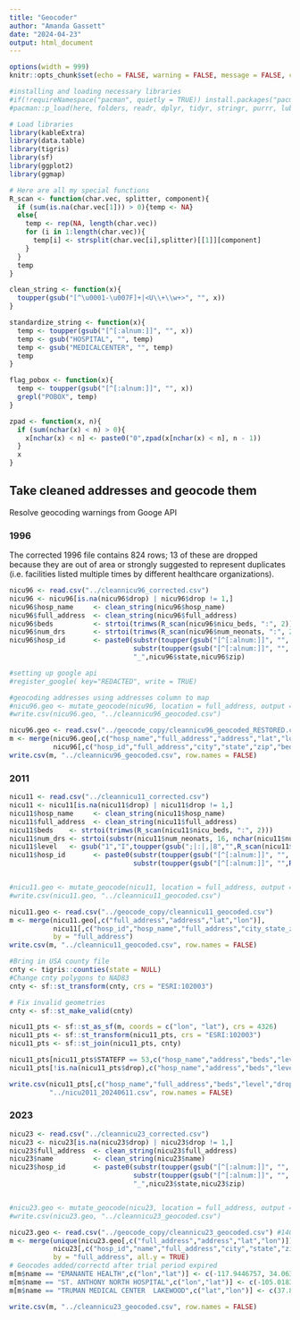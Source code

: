 ---
title: "Geocoder"
author: "Amanda Gassett"
date: "2024-04-23"
output: html_document
---

<style type="text/css">
.main-container {
  max-width: 1800px !important;
  margin-left: auto;
  margin-right: auto;
}
</style>

```{r global_options, echo=FALSE, include=FALSE}
options(width = 999)
knitr::opts_chunk$set(echo = FALSE, warning = FALSE, message = FALSE, cache = TRUE, tidy = FALSE)
```

```{r Libs}

#installing and loading necessary libraries 
#if(!requireNamespace("pacman", quietly = TRUE)) install.packages("pacman")
#pacman::p_load(here, folders, readr, dplyr, tidyr, stringr, purrr, lubridate, knitr, snakecase, ggplot2, usmap, ggthemes, cowplot, cdlTools, magrittr, rgdal, spdep, usethis, rlang, tidygeocoder, #mapview, ggmap, sf, ggrepel, tigris, maptools, MetBrewer, maps, tidyverse, RColorBrewer, urbnmapr, tmap, kableExtra, patchwork)

```


```{r, echo = FALSE}

# Load libraries
library(kableExtra)
library(data.table)
library(tigris)
library(sf)
library(ggplot2)
library(ggmap)

# Here are all my special functions
R_scan <- function(char.vec, splitter, component){
  if (sum(is.na(char.vec[1])) > 0){temp <- NA}
  else{
    temp <- rep(NA, length(char.vec))
    for (i in 1:length(char.vec)){
      temp[i] <- strsplit(char.vec[i],splitter)[[1]][component]
    }
  }
  temp
}

clean_string <- function(x){
  toupper(gsub("[^\u0001-\u007F]+|<U\\+\\w+>", "", x))
}

standardize_string <- function(x){
  temp <- toupper(gsub("[^[:alnum:]]", "", x))
  temp <- gsub("HOSPITAL", "", temp)
  temp <- gsub("MEDICALCENTER", "", temp)
  temp
}

flag_pobox <- function(x){
  temp <- toupper(gsub("[^[:alnum:]]", "", x))
  grepl("POBOX", temp)
}

zpad <- function(x, n){
  if (sum(nchar(x) < n) > 0){ 
    x[nchar(x) < n] <- paste0("0",zpad(x[nchar(x) < n], n - 1))
  }
  x
}
```

## Take cleaned addresses and geocode them

Resolve geocoding warnings from Googe API

### 1996

The corrected 1996 file contains 824 rows; 13 of these are dropped because they are out of area or strongly suggested to represent duplicates (i.e. facilities listed multiple times by different healthcare organizations).

```{r Geocoding Addys 1996, cache = FALSE}
nicu96 <- read.csv("../cleannicu96_corrected.csv")
nicu96 <- nicu96[is.na(nicu96$drop) | nicu96$drop != 1,]
nicu96$hosp_name     <- clean_string(nicu96$hosp_name)
nicu96$full_address  <- clean_string(nicu96$full_address)
nicu96$beds          <- strtoi(trimws(R_scan(nicu96$nicu_beds, ":", 2)))
nicu96$num_drs       <- strtoi(trimws(R_scan(nicu96$num_neonats, ":", 2)))
nicu96$hosp_id       <- paste0(substr(toupper(gsub("[^[:alnum:]]", "", nicu96$hosp_name)),1,2),
                               substr(toupper(gsub("[^[:alnum:]]", "", nicu96$addr)),1,3),
                               "_",nicu96$state,nicu96$zip)

#setting up google api
#register_google( key="REDACTED", write = TRUE) 

#geocoding addresses using addresses column to map
#nicu96.geo <- mutate_geocode(nicu96, location = full_address, output = "latlona")
#write.csv(nicu96.geo, "../cleannicu96_geocoded.csv")

nicu96.geo <- read.csv("../geocode_copy/cleannicu96_geocoded_RESTORED.csv")
m <- merge(nicu96.geo[,c("hosp_name","full_address","address","lat","lon")],
           nicu96[,c("hosp_id","full_address","city","state","zip","beds","num_drs","drop","address_changed","notes","imputation")], by = "full_address")
write.csv(m, "../cleannicu96_geocoded.csv", row.names = FALSE)
```

### 2011

```{r Geocoding Addys 2011, cache = FALSE, echo = FALSE}
nicu11 <- read.csv("../cleannicu11_corrected.csv")
nicu11 <- nicu11[is.na(nicu11$drop) | nicu11$drop != 1,]
nicu11$hosp_name     <- clean_string(nicu11$hosp_name)
nicu11$full_address  <- clean_string(nicu11$full_address)
nicu11$beds    <- strtoi(trimws(R_scan(nicu11$nicu_beds, ":", 2)))
nicu11$num_drs <- strtoi(substr(nicu11$num_neonats, 16, nchar(nicu11$num_neonats)))
nicu11$level   <- gsub("1","I",toupper(gsub(";|:|,|8","",R_scan(nicu11$nicu_beds, " ", 2))))
nicu11$hosp_id       <- paste0(substr(toupper(gsub("[^[:alnum:]]", "", nicu11$hosp_name)),1,5),"_",
                               substr(toupper(gsub("[^[:alnum:]]", "",R_scan(nicu11$city_state_zip,",",2))),1,7))


#nicu11.geo <- mutate_geocode(nicu11, location = full_address, output = "latlona")
#write.csv(nicu11.geo, "../cleannicu11_geocoded.csv")

nicu11.geo <- read.csv("../geocode_copy/cleannicu11_geocoded.csv")
m <- merge(nicu11.geo[,c("full_address","address","lat","lon")],
           nicu11[,c("hosp_id","hosp_name","full_address","city_state_zip","beds","num_drs","drop","level","address_changed","notes","imputation")], 
           by = "full_address")
write.csv(m, "../cleannicu11_geocoded.csv", row.names = FALSE)

#Bring in USA county file 
cnty <- tigris::counties(state = NULL)
#Change cnty polygons to NAD83 
cnty <- sf::st_transform(cnty, crs = "ESRI:102003")

# Fix invalid geometries
cnty <- sf::st_make_valid(cnty)

nicu11_pts <- sf::st_as_sf(m, coords = c("lon", "lat"), crs = 4326)
nicu11_pts <- sf::st_transform(nicu11_pts, crs = "ESRI:102003")
nicu11_pts <- sf::st_join(nicu11_pts, cnty)

nicu11_pts[nicu11_pts$STATEFP == 53,c("hosp_name","address","beds","level","drop","address_changed","notes","imputation","STATEFP","COUNTYFP","NAME")]
nicu11_pts[!is.na(nicu11_pts$drop),c("hosp_name","address","beds","level","drop","address_changed","notes","imputation","STATEFP","COUNTYFP","NAME")]

write.csv(nicu11_pts[,c("hosp_name","full_address","beds","level","drop","address_changed","notes","imputation","STATEFP","COUNTYFP","NAME")],
          "../nicu2011_20240611.csv", row.names = FALSE)
```


### 2023
```{r Geocoding Addys, cache = FALSE}

nicu23 <- read.csv("../cleannicu23_corrected.csv")
nicu23 <- nicu23[is.na(nicu23$drop) | nicu23$drop != 1,]
nicu23$full_address  <- clean_string(nicu23$full_address)
nicu23$name          <- clean_string(nicu23$name)
nicu23$hosp_id       <- paste0(substr(toupper(gsub("[^[:alnum:]]", "", nicu23$name)),1,2),
                               substr(toupper(gsub("[^[:alnum:]]", "", nicu23$addr)),1,3),
                               "_",nicu23$state,nicu23$zip)


#nicu23.geo <- mutate_geocode(nicu23, location = full_address, output = "latlona")
#write.csv(nicu23.geo, "../cleannicu23_geocoded.csv")

nicu23.geo <- read.csv("../geocode_copy/cleannicu23_geocoded.csv") #1403
m <- merge(unique(nicu23.geo[,c("full_address","address","lat","lon")]),
           nicu23[,c("hosp_id","name","full_address","city","state","zip","beds","level","type","drop","address_changed","notes","imputation")], 
           by = "full_address", all.y = TRUE)
# Geocodes added/correctd after trial period expired
m[m$name == "EMANANTE HEALTH",c("lon","lat")] <- c(-117.9446757, 34.0632472)
m[m$name == "ST. ANTHONY NORTH HOSPITAL",c("lon","lat")] <- c(-105.0183066, 39.8494428)
m[m$name == "TRUMAN MEDICAL CENTER  LAKEWOOD",c("lat","lon")] <- c(37.83697759899836, -122.26769294458455)

write.csv(m, "../cleannicu23_geocoded.csv", row.names = FALSE)
```


